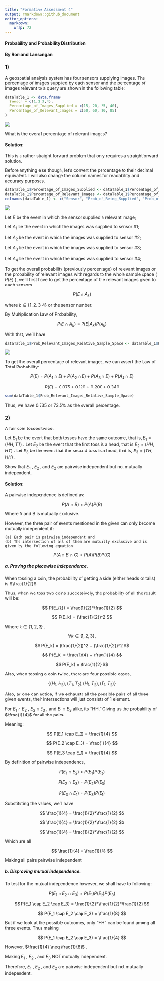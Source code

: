```yaml
---
title: "Formative Assessment 4"
output: rmarkdown::github_document
editor_options: 
  markdown: 
    wrap: 72
---
```


#### Probability and Probability Distribution

#### By Romand Lansangan

### 1)

A geospatial analysis system has four sensors supplying images. The
percentage of images supplied by each sensor and the percentage of
images relevant to a query are shown in the following table:

```r
dataTable_1 <- data.frame(
  Sensor = c(1,2,3,4),
  Percentage_of_Images_Supplied = c(15, 20, 25, 40),
  Percentage_of_Relevant_Images = c(50, 60, 80, 85)
)
```

![](https://github.com/RomandRapido/APM1110/blob/main/FA4-Lansangan/table1.png?raw=true)


What is the overall percentage of relevant images? 

#### Solution: 
This is a rather straight forward problem that only requires a
straightforward solution.

Before anything else though, let's convert the percentage to their decimal
equivalent. I will also change the column names for readability and
accuracy purposes.

```r
dataTable_1$Percentage_of_Images_Supplied <- dataTable_1$Percentage_of_Images_Supplied / 100
dataTable_1$Percentage_of_Relevant_Images <- dataTable_1$Percentage_of_Relevant_Images / 100
colnames(dataTable_1) <- c("Sensor", "Prob_of_Being_Supplied", "Prob_of_Providing_Relevant_Images")
```

![](https://github.com/RomandRapido/APM1110/blob/main/FA4-Lansangan/table2.png?raw=true)

Let $E$ be the event in which the sensor supplied a relevant image; 

Let $A_{1}$ be the event in which the images was supplied to sensor #1; 

Let $A_{2}$ be the event in which the images was supplied to sensor #2; 

Let $A_{3}$ be the event in which the images was supplied to sensor #3; 

Let $A_{4}$ be the event in which the images was supplied to sensor #4;

To get the overall probability (previously percentage) of relevant images or the probability of relevant images with regards to the whole sample space ( $P(E)$ ), we'll first have to get the percentage of the relevant images given to each sensors.

$$
P(E \cap A_{k})
$$ 

where $k \in \{1,2,3,4\}$ or the sensor number.

By Multiplication Law of Probability,

$$
P(E \cap A_{k}) = P(E|A_{k})P(A_{k})
$$

With that, we'll have

```r
dataTable_1$Prob_Relevant_Images_Relative_Sample_Space <- dataTable_1$Prob_of_Being_Supplied * dataTable_1$Prob_of_Providing_Relevant_Images
```

![](https://github.com/RomandRapido/APM1110/blob/main/FA4-Lansangan/table3.png?raw=true)

To get the overall percentage of relevant images, we can assert the Law of Total Probability:

$$
P(E) = P(A_1 \cap E) + P(A_2 \cap E) + P(A_3 \cap E) + P(A_4 \cap E)
$$

$$
P(E) = 0.075 + 0.120 + 0.200 + 0.340
$$

```r
sum(dataTable_1$Prob_Relevant_Images_Relative_Sample_Space)
```

Thus, we have $0.735$ or $73.5$% as the overall percentage.

### 2)
A fair coin tossed twice.

Let $E_1$ be the event that both tosses have the same outcome, that is, $E_1 = (HH, TT)$ .
Let $E_2$ be the event that the first toss is a head, that is $E_2 = (HH, HT)$ .
Let $E_3$ be the event that the second toss is a head, that is, $E_3 = (TH, HH)$ .

Show that $E_1$ , $E_2$ , and $E_2$ are pairwise independent but not mutually independent.

#### Solution:

A pairwise independence is defined as:

$$
P(A \cap B) = P(A)P(B)
$$

Where A and B is mutually exclusive.

However, the three pair of events mentioned in the given can only become mutually independent if:
```
(a) Each pair is pairwise independent and
(b) The intersection of all of them are mutually exclusive and is given by the following equation
```

$$
P(A \cap B \cap C) = P(A)P(B)P(C)
$$

##### a. Proving the piecewise independence.
When tossing a coin, the probability of getting a side (either heads or tails) is $\frac{1}{2}$

Thus, when we toss two coins successively, the probability of all the result will be: 

$$
P(E_{k}) = \frac{1}{2}*\frac{1}{2}
$$

$$
P(E_k) = (\frac{1}{2})^2
$$

Where $k\in\{1,2,3\}$ .


$$
\forall k \in\{1,2,3\},
$$

$$
P(E_k) = (\frac{1}{2})^2 + (\frac{1}{2})^2
$$

$$
P(E_k) = \frac{1}{4} + \frac{1}{4}
$$

$$
P(E_k) = \frac{1}{2}
$$

Also, when tossing a coin twice, there are four possible cases,

$$
\{ (H_1, H_2),(T_1, T_2),(H_1, T_2), (T_1, T_2) \}
$$

Also, as one can notice, if we exhausts all the possible pairs of all three given events, their intersections will just consists of 1 element.

For $E_1 \cap E_2$ , $E_2 \cap E_3$ , and $E_1 \cap E_3$ alike, its "HH."
Giving us the probability of $\frac{1}{4}$ for all the pairs.

Meaning:

$$
P(E_1 \cap E_2) = \frac{1}{4}
$$

$$
P(E_2 \cap E_3) = \frac{1}{4}
$$

$$
P(E_3 \cap E_1) = \frac{1}{4}
$$


By definition of pairwise independence,

$$
P(E_1 \cap E_2) = P(E_1)P(E_2)
$$

$$
P(E_2 \cap E_3) = P(E_2)P(E_3)
$$

$$
P(E_3 \cap E_1) = P(E_3)P(E_1)
$$

Substituting the values, we'll have 

$$
\frac{1}{4} = \frac{1}{2}*\frac{1}{2}
$$

$$
\frac{1}{4} = \frac{1}{2}*\frac{1}{2}
$$

$$
\frac{1}{4} = \frac{1}{2}*\frac{1}{2}
$$

Which are all

$$
\frac{1}{4} = \frac{1}{4}
$$

Making all pairs pairwise independent.


##### b. Disproving mutual independence.


To test for the mutual independence however, we shall have to following:

$$
P(E_1 \cap E_2 \cap E_3) = P(E_1)P(E_2)P(E_3)
$$


$$
P(E_1 \cap E_2 \cap E_3) = \frac{1}{2}*\frac{1}{2}*\frac{1}{2}
$$


$$
P(E_1 \cap E_2 \cap E_3) = \frac{1}{8}
$$


But if we look at the possible outcomes, only "HH" can be found among all three events. Thus making 

$$
P(E_1 \cap E_2 \cap E_3) = \frac{1}{4}
$$

However, $\frac{1}{4} \neq \frac{1}{8}$ .

Making $E_1$ , $E_2$ , and $E_3$ NOT mutually independent.

Therefore, $E_1$ , $E_2$ , and $E_2$ are pairwise independent but not mutually independent.

